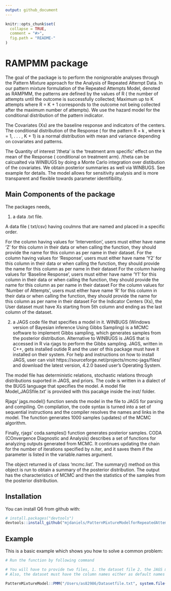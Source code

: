 ```yaml
---
output: github_document
---
```


<!-- README.md is generated from README.Rmd. Please edit that file -->

```r
knitr::opts_chunk$set(
  collapse = TRUE,
  comment = "#>",
  fig.path = "README-"
)
```

# RAMPMM package

The goal of the package is to perform the nonignorable analyses through the Pattern Mixture approach for the Analysis of Repeated Attempt Data. 
In our pattern mixture formulation of the Repeated Attempts Model, denoted as RAMPMM, the patterns are defined by the values of R ( the number of attempts until the outcome is successfully collected; Maximum up to K attempts where R = K + 1 corresponds to the outcome not being collected after the maximum number of attempts). We use the hazard model for the conditional distribution of the pattern indicator. 

The Covariates (Xs) are the baseline response and indicators of the centers. The conditional distribution of the Response ( for the pattern R = k , where k = 1, . . . , K + 1) is a normal distribution with mean and variance depending on covariates and patterns.


The Quantity of interest '/theta' is the 'treatment arm specific' effect on the mean of the Response ( conditional on treatment arm). /theta can be calcualted via WINBUGS by doing a Monte Carlo integration over distibution of the covariates. We obtain posterior summaries as well via WINBUGS. See example for details. 
The model allows for sensitivity analysis and is more transparent and flexible towards parameter identifibility. 


## Main Components of the package

The packages needs,

1. a data .txt file.

A data file ( txt/csv) having coulmns that are named and placed in a specific order.

For the column having values for 'Intervention’, users must either have name 'Z' for this column in their data or when calling the function, they should provide the name for this column as per name in their dataset.
For the column having values for 'Response’, users must either have name ‘Y2’ for this column in their data or when calling the function, they should provide the name for this column as per name in their dataset
For the column having values for 'Baseline Response’, users must either have name ‘Y1’ for this column in their data or when calling the function, they should provide the name for this column as per name in their dataset
For the column values for 'Number of Attempts’, users must either have name ‘R’ for this column in their data or when calling the function, they should provide the name for this column as per name in their dataset
For the Indicator Centers (Xs), the User dataset must have Xs starting from 5th column and ending as the last column of the dataset.


2.  a JAGS code file that specifies a model in it. WINBUGS (Windows version of Bayesian inference Using Gibbs Sampling) is a MCMC software to implement Gibbs sampling, which generates samples from the posterior distribution. Alternative to WINBUGS is JAGS that is accessed in R via rjags to perform the Gibbs sampling. JAGS, written in C++, gets installed outide R and the user of this package must have it installed on their system. For help and instructions on how to install JAGS, user can visit https://sourceforge.net/projects/mcmc-jags/files/ and download the latest version, 4.2.0 based user's Operating System.

The model file has deterministic relations, stochastic relations through distributions suported in JAGS, and priors. The code is written in a dialect of the BUGS language that specifies the model. A model file Model_JAGSfile.txt' is provided with this pacakge inside the inst/ folder.

Rjags' jags.model() function sends the model in the file to JAGS for parsing and compiling. On compilation, the code syntax is turned into a set of sequential instructions and the compiler resolves the names and links in the model. The function generates 1000 samples (updates) of the MCMC algorithm.

Finally, rjags' coda.samples() function generates posterior samples. CODA (COnvergence Diagnostic and Analysis) describes a set of functions for analyzing outputs generated from MCMC. It continues updating the chain for the number of iterations specified by n.iter, and it saves them if the parameter is listed in the variable.names argument. 

The object returned is of class 'mcmc.list'. The summary() method on this object is run to obtain a summary of the posterior distribution. The output has the characteristics of MCMC and then the statistics of the samples from the posterior distribution.

## Installation

You can install Q6 from github with:

```r
# install.packages("devtools")
devtools::install_github("mjdaniels/PatternMixtureModelforRepeatedAttemptData")
```

## Example

This is a basic example which shows you how to solve a common problem:

```r
# Run the function by following command

# You will have to provide two files, 1. the dataset file 2. the JAGS model file. ( NOTE: if they are not in the same working directory, then provide the full path to the files.)
# Also, the dataset must have the column names either as default names for each column in the argument or provide the respective names while calling this function.

PatternMixtureModel::PMM("/Users/as82986/Datasetfile.txt", system.file("extdata", "Model_JAGSfile.txt", package = "PatternMixtureModel"))


```
